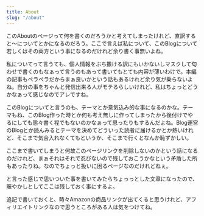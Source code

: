 ```yaml
---
title: About
slug: "/about"
---
```

このAboutのページって何を書くのだろうかと考えてしまったけれど、直訳すると〜についてとかになるのだろう。ここで言えば私について、このBlogについて若しくはその両方という事になるのだけれど余り書く事無いよね。

私についてって言うても、個人情報をぶち撒ける訳にもいかないしマスクして匂わせで書くのもなぁって言うのもあって書いてもとても内容が薄いわけで。本編の記事もペラペラだからまぁ良いかという話もあるけれど余り気が乗らないよね。自分の事をちゃんと発信出来る人がモテるらしいけれど、私はちょっとどうかなぁって感じなのでアレですね。

このBlogについてと言うのも、テーマとか意気込み的な事になるのかな。テーマもね、このBlog作った時とか何も考え無しに作ってしまったから後付けでやるにしても態々書く程でもないのかなぁって思ったりもするんだよね。Blog運営のBlogとか読んみるとテーマを決めてどういった読者に届けるかとか熱いけれど、そこまで気合入れなくてもというか、そこまで行くとなんか恥ずかしい。

ここまで書いてしまうと何故このページリンクを削除しないのかという話になるのだけれど、まぁそれはそれで忍びないので残しておこうかなという矛盾した所もあったりね。なのでちょっと扱いに困るページなのだけれどねぇ。

と言った感じで思いついた事を書いてみたらちょっっとした文章になったので、賑やかしとしてここは残しておく事にするよ。

追記で書いておくと、時々Amazonの商品リンクが出てくると思うけれど、アフィリエイトリンクなので思うところがある人は気をつけてね。


